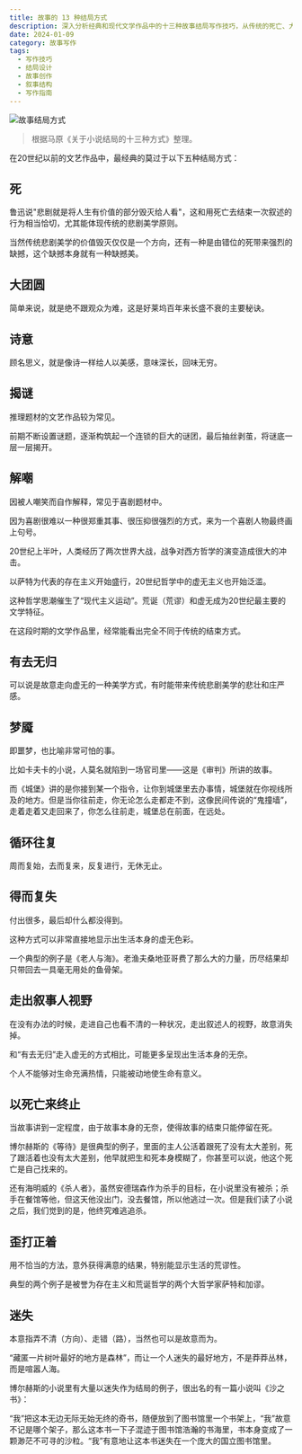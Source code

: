 ```yaml
---
title: 故事的 13 种结局方式
description: 深入分析经典和现代文学作品中的十三种故事结局写作技巧，从传统的死亡、大团圆到现代主义的迷失、循环往复等结局方式
date: 2024-01-09
category: 故事写作
tags:
  - 写作技巧
  - 结局设计
  - 故事创作
  - 叙事结构
  - 写作指南
---
```


![故事结局方式](https://img.dava.cc/img/故事结局方式.png)

> 根据马原《关于小说结局的十三种方式》整理。

在20世纪以前的文艺作品中，最经典的莫过于以下五种结局方式：

## 死

鲁迅说"悲剧就是将人生有价值的部分毁灭给人看"，这和用死亡去结束一次叙述的行为相当恰切，尤其能体现传统的悲剧美学原则。

当然传统悲剧美学的价值毁灭仅仅是一个方向，还有一种是由错位的死带来强烈的缺撼，这个缺撼本身就有一种缺撼美。

## 大团圆

简单来说，就是绝不跟观众为难，这是好莱坞百年来长盛不衰的主要秘诀。

## 诗意

顾名思义，就是像诗一样给人以美感，意味深长，回味无穷。

## 揭谜

推理题材的文艺作品较为常见。

前期不断设置谜题，逐渐构筑起一个连锁的巨大的谜团，最后抽丝剥茧，将谜底一层一层揭开。

## 解嘲

因被人嘲笑而自作解释，常见于喜剧题材中。

因为喜剧很难以一种很郑重其事、很压抑很强烈的方式，来为一个喜剧人物最终画上句号。

20世纪上半叶，人类经历了两次世界大战，战争对西方哲学的演变造成很大的冲击。

以萨特为代表的存在主义开始盛行，20世纪哲学中的虚无主义也开始泛滥。

这种哲学思潮催生了“现代主义运动”。荒诞（荒谬）和虚无成为20世纪最主要的文学特征。

在这段时期的文学作品里，经常能看出完全不同于传统的结束方式。

## 有去无归

可以说是故意走向虚无的一种美学方式，有时能带来传统悲剧美学的悲壮和庄严感。

## 梦魇

即噩梦，也比喻非常可怕的事。

比如卡夫卡的小说，人莫名就陷到一场官司里——这是《审判》所讲的故事。

而《城堡》讲的是你接到某一个指令，让你到城堡里去办事情，城堡就在你视线所及的地方。但是当你往前走，你无论怎么走都走不到，这像民间传说的“鬼撞墙”，走着走着又走回来了，你怎么往前走，城堡总在前面，在远处。

## 循环往复

周而复始，去而复来，反复进行，无休无止。

## 得而复失

付出很多，最后却什么都没得到。

这种方式可以非常直接地显示出生活本身的虚无色彩。

一个典型的例子是《老人与海》。老渔夫桑地亚哥费了那么大的力量，历尽结果却只带回去一具毫无用处的鱼骨架。

## 走出叙事人视野

在没有办法的时候，走进自己也看不清的一种状况，走出叙述人的视野，故意消失掉。

和“有去无归”走入虚无的方式相比，可能更多呈现出生活本身的无奈。

个人不能够对生命充满热情，只能被动地使生命有意义。

## 以死亡来终止

当故事讲到一定程度，由于故事本身的无奈，使得故事的结束只能停留在死。

博尔赫斯的《等待》是很典型的例子，里面的主人公活着跟死了没有太大差别，死了跟活着也没有太大差别，他早就把生和死本身模糊了，你甚至可以说，他这个死亡是自己找来的。

还有海明威的《杀人者》，虽然安德瑞森作为杀手的目标，在小说里没有被杀；杀手在餐馆等他，但这天他没出门，没去餐馆，所以他逃过一次。但是我们读了小说之后，我们觉到的是，他终究难逃追杀。

## 歪打正着

用不恰当的方法，意外获得满意的结果，特别能显示生活的荒谬性。

典型的两个例子是被誉为存在主义和荒诞哲学的两个大哲学家萨特和加谬。

## 迷失

本意指弄不清（方向）、走错（路），当然也可以是故意而为。

“藏匿一片树叶最好的地方是森林”，而让一个人迷失的最好地方，不是莽莽丛林，而是喧嚣人海。

博尔赫斯的小说里有大量以迷失作为结局的例子，很出名的有一篇小说叫《沙之书》：

“我”把这本无边无际无始无终的奇书，随便放到了图书馆里一个书架上，“我”故意不记是哪个架子，那么这本书一下子混迹于图书馆浩瀚的书海里，书本身变成了一颗渺茫不可寻的沙粒。“我”有意地让这本书迷失在一个庞大的国立图书馆里。